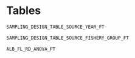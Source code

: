 
# Tables

```r
SAMPLING_DESIGN_TABLE_SOURCE_YEAR_FT
```

\pagebreak

```r
SAMPLING_DESIGN_TABLE_SOURCE_FISHERY_GROUP_FT
```

\pagebreak


```r
ALB_FL_RD_ANOVA_FT
```


